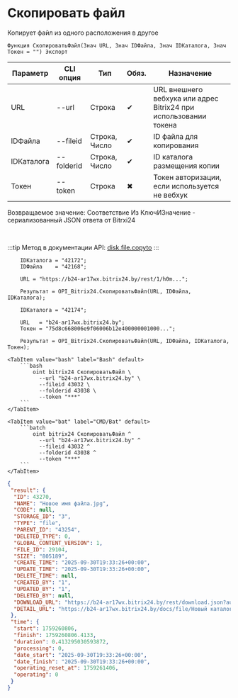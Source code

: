 ﻿---
sidebar_position: 8
description: Скопировать файл и другие функции для работы с Bitrix24 в Открытом пакете интеграций - бесплатной open-source библиотеке интеграций для 1С:Предприятие 8, OneScript и CLI
keywords: [1C, 1С, 1С:Предприятие, 1С:Предприятие 8.3, API, Интеграция, Сервисы, Обмен, OneScript, CLI, Bitrix24]
---


# Скопировать файл
 Копирует файл из одного расположения в другое



`Функция СкопироватьФайл(Знач URL, Знач IDФайла, Знач IDКаталога, Знач Токен = "") Экспорт`

  | Параметр | CLI опция | Тип | Обяз. | Назначение |
  |-|-|-|-|-|
  | URL | --url | Строка | &#x2714; | URL внешнего вебхука или адрес Bitrix24 при использовании токена |
  | IDФайла | --fileid | Строка, Число | &#x2714; | ID файла для копирования |
  | IDКаталога | --folderid | Строка, Число | &#x2714; | ID каталога размещения копии |
  | Токен | --token | Строка | &#x2716; | Токен авторизации, если используется не вебхук |

  
  Возвращаемое значение:   Соответствие Из КлючИЗначение - сериализованный JSON ответа от Bitrxi24

<br/>

:::tip
Метод в документации API: [disk.file.copyto](https://dev.1c-bitrix.ru/rest_help/disk/file/disk_file_copyto.php)
:::
<br/>


```bsl title="Пример использования для 1С:Предприятие/OneScript"
    IDКаталога = "42172";
    IDФайла    = "42168";

    URL = "https://b24-ar17wx.bitrix24.by/rest/1/h0m...";

    Результат = OPI_Bitrix24.СкопироватьФайл(URL, IDФайла, IDКаталога);

    IDКаталога = "42174";

    URL   = "b24-ar17wx.bitrix24.by";
    Токен = "75d8c668006e9f06006b12e400000001000...";

    Результат = OPI_Bitrix24.СкопироватьФайл(URL, IDФайла, IDКаталога, Токен);
```
    

 <Tabs>
  
    <TabItem value="bash" label="Bash" default>
        ```bash
            oint bitrix24 СкопироватьФайл \
              --url "b24-ar17wx.bitrix24.by" \
              --fileid 43032 \
              --folderid 43038 \
              --token "***"
        ```
    </TabItem>
  
    <TabItem value="bat" label="CMD/Bat" default>
        ```batch
            oint bitrix24 СкопироватьФайл ^
              --url "b24-ar17wx.bitrix24.by" ^
              --fileid 43032 ^
              --folderid 43038 ^
              --token "***"
        ```
    </TabItem>
</Tabs>


```json title="Результат"
{
 "result": {
  "ID": 43270,
  "NAME": "Новое имя файла.jpg",
  "CODE": null,
  "STORAGE_ID": "3",
  "TYPE": "file",
  "PARENT_ID": "43254",
  "DELETED_TYPE": 0,
  "GLOBAL_CONTENT_VERSION": 1,
  "FILE_ID": 29104,
  "SIZE": "805189",
  "CREATE_TIME": "2025-09-30T19:33:26+00:00",
  "UPDATE_TIME": "2025-09-30T19:33:26+00:00",
  "DELETE_TIME": null,
  "CREATED_BY": "1",
  "UPDATED_BY": "1",
  "DELETED_BY": null,
  "DOWNLOAD_URL": "https://b24-ar17wx.bitrix24.by/rest/download.json?auth=0d3edc68006e9f06006b12e4000000010000079df8ded9203f36d552b4c6853acb2215&token=disk%7CaWQ9NDMyNzAmXz1oMXk2TmZnSURScEZZSjZjc0NkN0piV2ZQNW92RTQyUw%3D%3D%7CImRvd25sb2FkfGRpc2t8YVdROU5ETXlOekFtWHoxb01YazJUbVpuU1VSU2NFWlpTalpqYzBOa04wcGlWMlpRTlc5MlJUUXlVdz09fDBkM2VkYzY4MDA2ZTlmMDYwMDZiMTJlNDAwMDAwMDAxMDAwMDA3OWRmOGRlZDkyMDNmMzZkNTUyYjRjNjg1M2FjYjIyMTUi.MtfD7jsdommY0JXvMvbP1rF2Ytvgp4lqou0sFZxM%2FZY%3D",
  "DETAIL_URL": "https://b24-ar17wx.bitrix24.by/docs/file/Новый каталог/Новое имя файла.jpg"
 },
 "time": {
  "start": 1759260806,
  "finish": 1759260806.4133,
  "duration": 0.413295030593872,
  "processing": 0,
  "date_start": "2025-09-30T19:33:26+00:00",
  "date_finish": "2025-09-30T19:33:26+00:00",
  "operating_reset_at": 1759261406,
  "operating": 0
 }
}
```
